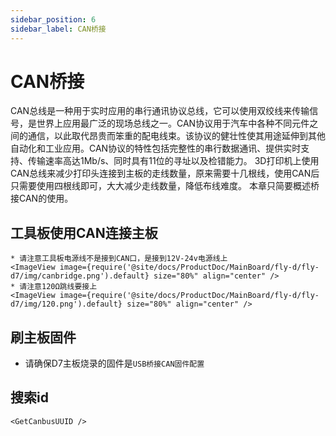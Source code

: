 ```yaml
---
sidebar_position: 6
sidebar_label: CAN桥接
---
```



# CAN桥接

CAN总线是一种用于实时应用的串行通讯协议总线，它可以使用双绞线来传输信号，是世界上应用最广泛的现场总线之一。CAN协议用于汽车中各种不同元件之间的通信，以此取代昂贵而笨重的配电线束。该协议的健壮性使其用途延伸到其他自动化和工业应用。CAN协议的特性包括完整性的串行数据通讯、提供实时支持、传输速率高达1Mb/s、同时具有11位的寻址以及检错能力。
3D打印机上使用CAN总线来减少打印头连接到主板的走线数量，原来需要十几根线，使用CAN后只需要使用四根线即可，大大减少走线数量，降低布线难度。
本章只简要概述桥接CAN的使用。

## 工具板使用CAN连接主板

    * 请注意工具板电源线不是接到CAN口，是接到12V-24v电源线上
    <ImageView image={require('@site/docs/ProductDoc/MainBoard/fly-d/fly-d7/img/canbridge.png').default} size="80%" align="center" />
    * 请注意120Ω跳线要接上
    <ImageView image={require('@site/docs/ProductDoc/MainBoard/fly-d/fly-d7/img/120.png').default} size="80%" align="center" />

## 刷主板固件

* 请确保D7主板烧录的固件是`USB桥接CAN固件配置`


## 搜索id

    <GetCanbusUUID />
